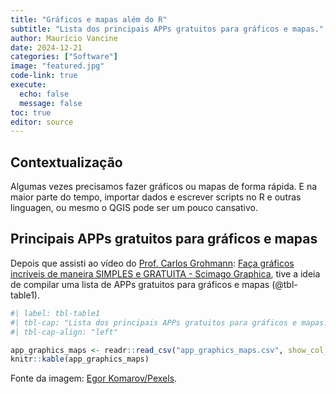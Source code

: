 ```yaml
---
title: "Gráficos e mapas além do R"
subtitle: "Lista dos principais APPs gratuitos para gráficos e mapas."
author: Maurício Vancine
date: 2024-12-21
categories: ["Software"]
image: "featured.jpg"
code-link: true
execute:
  echo: false
  message: false
toc: true
editor: source
---
```


## Contextualização

Algumas vezes precisamos fazer gráficos ou mapas de forma rápida. E na maior parte do tempo, importar dados e escrever scripts no R e outras linguagen, ou mesmo o QGIS pode ser um pouco cansativo.

## Principais APPs gratuitos para gráficos e mapas

Depois que assisti ao vídeo do [Prof. Carlos Grohmann](http://carlosgrohmann.com/gmaps/): [Faça gráficos incríveis de maneira SIMPLES e GRATUITA - Scimago Graphica](https://www.youtube.com/watch?v=PIlVCBUzIG8), tive a ideia de compilar uma lista de APPs gratuitos para gráficos e mapas (@tbl-table1).

```r
#| label: tbl-table1
#| tbl-cap: "Lista dos principais APPs gratuitos para gráficos e mapas."
#| tbl-cap-align: "left"

app_graphics_maps <- readr::read_csv("app_graphics_maps.csv", show_col_types = FALSE)
knitr::kable(app_graphics_maps)
```

Fonte da imagem: [Egor Komarov/Pexels](https://www.pexels.com/pt-br/foto/tecnologia-comprimido-tablet-musica-13003485/).

<style>
#topBtn {
display: none;
position: fixed;
bottom: 105px; /* um pouco acima do fundo */
left: 50%;
transform: translateX(-50%);
padding: 10px 14px;
font-size: 20px;
border: none;
border-radius: 6px;
background-color: rgba(28, 108, 190, 0.7); /* azul com transparência */
color: white;
cursor: pointer;
box-shadow: 0 2px 6px rgba(0,0,0,0.3);
transition: background-color 0.3s;
}
#topBtn:hover {
background-color: rgba(0, 86, 179, 0.9);
}
</style>

<button id="topBtn" onclick="window.scrollTo({top: 0, behavior: 'smooth'});">↑ Topo</button>

<script>
const btn = document.getElementById("topBtn");

window.addEventListener("scroll", () => {
const scrollBottom = window.innerHeight + window.scrollY;
const docHeight = document.documentElement.scrollHeight;

if (scrollBottom >= docHeight - 200) { // aparece um pouco antes do final
btn.style.display = "block";
} else {
btn.style.display = "none";
}
});
</script>
